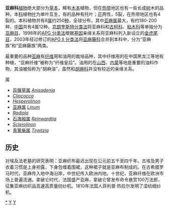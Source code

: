 {{Automatic taxobox
| taxon = Linaceae
| image = Linum_pubescens.jpg
| image_caption = [[毛亚麻|毛亚麻]] ''[[Linum_pubescens|Linum pubescens]]''
| authority = 
| subdivision_ranks = [[属|属]]
| subdivision = 
参见正文
}}

'''亚麻科'''[[植物|植物]]绝大部分为[[草本|草本]]，稀有[[木本|木本]]植物，但在[[热带|热带]]地区也有一些长成[[树|树]]木的品种。本[[科|科]]植物[[叶|叶]]为单叶互生，有的品种有托叶；[[花|花]]两性，5裂，在热带地区也有4裂的。本科植物共有8[[属|属]]约250[[种|种]]，全球分布，其中[[亚麻属|亚麻属]]最大，有约180-200种，[[中国|中国]]共有4属12种。[[克朗奎斯特分类法|克朗奎斯特分类法]]将亚麻科和[[古柯科|古柯科]]、[[粘木科|粘木科]]等单独分为[[亚麻目|亚麻目]]，1998年的[[APG_分类法|APG 分类法]]根据[[基因|基因]]亲缘关系将亚麻科列入新设立的[[金虎尾目|金虎尾目]]，2003年经过修订的[[APG_II_分类法|APG II 分类法]]将[[亚麻藤科|亚麻藤科]]合并到本科中，分为“亚麻族”和“亚麻藤族”两类。

最重要的品种[[亚麻|亚麻]]有[[纤维|纤维]]用和油用的栽培品种，其中纤维用的在中国黑龙江等地有种植，“亚麻纤维”被称为“纤维皇后”。油用的在[[山西|山西]]、[[内蒙|内蒙]]等地是重要的油料作物，其油被俗称为“胡麻油”，虽然和[[胡麻科|胡麻科]]并没有较近的亲缘关系。

;属
* [[异腺草属|异腺草属]] ''[[Anisadenia|Anisadenia]]''
* ''[[Cliococca|Cliococca]]''
* ''[[Hesperolinon|Hesperolinon]]''
* [[亚麻属|亚麻属]] ''[[Linum|Linum]]''
* ''[[Radiola|Radiola]]''
* [[石海椒属|石海椒属]] ''[[Reinwardtia|Reinwardtia]]''
* ''[[Sclerolinon|Sclerolinon]]''
* [[青篱柴属|青篱柴属]] ''[[Tirpitzia|Tirpitzia]]''

== 历史 ==

对埃及法老墓的研究表明：亚麻织布最迟出现在公元前五千至四千年。古埃及男子衣着习惯是上身袒露，下身包缠着围裙，这种裙子就是亚麻布制成的。在古希腊罗马时代，亚麻传入地中海沿岸，中世纪传入欧洲内地。十世纪，亚麻纤维在欧洲市场上普遍流通。拿破仑时代，法国盛产亚麻，拿破仑曾发布命令悬赏100万法郎，征集亚麻纺织品高速高质量纺纱机。1810年法国人菲利普·热拉尔发明了湿纺细纱机。
{{Taxonbar|from=Q155951}}

[[Category:亚麻科|*]]
[[Category:植物科名|Y]]
[[Category:金虎尾目|Y]]